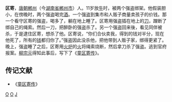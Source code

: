 '''区寄'''，[[唐朝|唐朝]][[郴州|郴州]]（今[[湖南省|湖南省]][[郴州市|郴州市]]）人。11岁放[[牛|牛]]时，被两个强盗绑架。他假装胆小，在傍晚时，两个强盗喝完[[酒|酒]]。一个强盗到集市和人贩子商量卖孩子的价钱。那一个看守区寄的强盗，喝多了，躺在地上睡了。区寄用强盗插在地上的[[刀|刀]]，蹭断了绑自己的绳索。然后一刀，把醉卧的强盗杀了。另一个强盗回来後，看见同伴被杀，于是逮住区寄，想杀了他。区寄说，“你们合伙卖我，得到的钱对半分，现在他死了，所有的[[钱|钱]]都归你了。”强盗因此没杀他，把他带到人贩子家，绑得更紧了。晚上，强盗睡了之后，区寄用[[火炉|火炉]]的[[火|火]]将绳索烧断，然后拿刀杀了强盗。逃到官府报案。[[柳宗元|柳宗元]]得知此事后，写下了《[[s:童區寄傳|童区寄传]]》。

==传记文献==
*《[[s:童區寄傳|童区寄传]]》

[[Category:唐朝人|O]]
[[Category:郴州人|O]]
[[Category:区姓|J]]